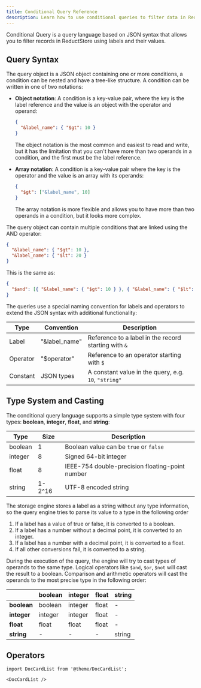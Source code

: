 ```yaml
---
title: Conditional Query Reference
description: Learn how to use conditional queries to filter data in ReductStore.
---
```


<head>
  <link
    rel="canonical"
    href="https://www.reduct.store/docs/conditional-query"
  />
</head>

Conditional Query is a query language based on JSON syntax that allows you to filter records in ReductStore using labels and their values.

## Query Syntax

The query object is a JSON object containing one or more conditions, a condition can be nested and have a tree-like structure.
A condition can be written in one of two notations:

- **Object notation**: A condition is a key-value pair, where the key is the label reference and the value is an object with the operator and operand:

  ```json
  {
    "&label_name": { "$gt": 10 }
  }
  ```

  The object notation is the most common and easiest to read and write, but it has the limitation that you can't have more than two operands in a condition, and the first must be the label reference.

- **Array notation**: A condition is a key-value pair where the key is the operator and the value is an array with its operands:

  ```json
  {
    "$gt": ["&label_name", 10]
  }
  ```

  The array notation is more flexible and allows you to have more than two operands in a condition, but it looks more complex.

The query object can contain multiple conditions that are linked using the AND operator:

```json
{
  "&label_name": { "$gt": 10 },
  "&label_name": { "$lt": 20 }
}
```

This is the same as:

```json
{
  "$and": [{ "&label_name": { "$gt": 10 } }, { "&label_name": { "$lt": 20 } }]
}
```

The queries use a special naming convention for labels and operators to extend the JSON syntax with additional functionality:

| Type     | Convention    | Description                                          |
| -------- | ------------- | ---------------------------------------------------- |
| Label    | "&label_name" | Reference to a label in the record starting with `&` |
| Operator | "$operator"   | Reference to an operator starting with `$`           |
| Constant | JSON types    | A constant value in the query, e.g. `10`, `"string"` |

## Type System and Casting

The conditional query language supports a simple type system with four types: **boolean**, **integer**, **float**, and **string**:

| Type    | Size   | Description                                     |
| ------- | ------ | ----------------------------------------------- |
| boolean | 1      | Boolean value can be `true` or `false`          |
| integer | 8      | Signed 64-bit integer                           |
| float   | 8      | IEEE-754 double-precision floating-point number |
| string  | 1-2^16 | UTF-8 encoded string                            |

The storage engine stores a label as a string without any type information, so the query engine tries to parse its value to a type in the following order

1. If a label has a value of true or false, it is converted to a boolean.
2. If a label has a number without a decimal point, it is converted to an integer.
3. If a label has a number with a decimal point, it is converted to a float.
4. If all other conversions fail, it is converted to a string.

During the execution of the query, the engine will try to cast types of operands to the same type.
Logical operators like `$and`, `$or`, `$not` will cast the result to a boolean.
Comparison and arithmetic operators will cast the operands to the most precise type in the following order:

|             | boolean | integer | float | string |
| ----------- | ------- | ------- | ----- | ------ |
| **boolean** | boolean | integer | float | -      |
| **integer** | integer | integer | float | -      |
| **float**   | float   | float   | float | -      |
| **string**  | -       | -       | -     | string |

## Operators

```mdx-code-block
import DocCardList from '@theme/DocCardList';

<DocCardList />
```
